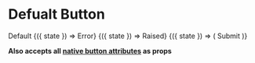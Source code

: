 

<Meta title="Components|Buttons" />

# Defualt Button

<Margin />

<Story name="Default">
  <div>
    <Buttons>Default</Buttons>
    <Margin />
    <StateCtrl label="error">
      {({ state }) => <Buttons error={state}>Error</Buttons>}
    </StateCtrl>
    <Margin />
    <StateCtrl label="raised" defaultState>
      {({ state }) => <Buttons raised={state}>Raised</Buttons>}
    </StateCtrl>
    <Margin />
    <StateCtrl label="success">
      {({ state }) => (
        <Buttons success={state} style={{ width: '5rem' }}>
          Submit
        </Buttons>
      )}
    </StateCtrl>
  </div>
</Story>

<Props of={Base} />

**Also accepts all [native button attributes](https://developer.mozilla.org/en-US/docs/Web/HTML/Element/button#Attributes) as props**

